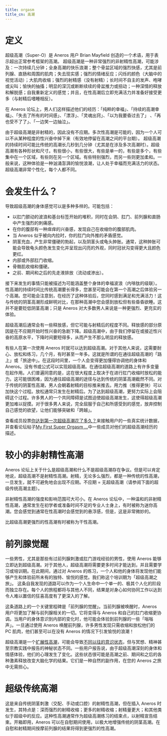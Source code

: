 ```yaml
---
title: orgasm
title_cn: 高潮
---
```


# 定义

超级高潮（Super-O）是 Aneros 用户 Brian Mayfield 创造的一个术语，用于表示超出正常参考框架的高潮。 超级高潮是一种非常强烈的非射精性高潮，可能涉及：一次持续几分钟；全身高潮的快乐浪潮；整个骨盆区域的强烈快感，尤其是前列腺、直肠和周围的肌肉；失去现实感；强烈的情绪反应；闪烁的颜色（大脑中的视觉活动）；大肌肉收缩；强烈的射精感（没有射精）；长时间不自主的发声、咆哮或尖叫；愉快的抽搐；明显的深沉或断断续续的骨盆推力或扭动；一种深情的释放和解脱感；自我重新定义的感觉；并且，在性高潮后立即充满活力并准备好接受更多（与射精后嗜睡相反）。

在 Aneros 论坛上，男人们这样描述他们的经历：「纯粹的幸福」、「持续的高潮幸福」、「失去了所有的时间感」、「漂浮」、「灵魂出窍」、「以为我要昏过去了」 、「再也受不了了」、「一边笑一边抽泣」。

由于超级高潮是非射精的，因此没有不应期。多次性高潮是可能的，因为一个人可以不从某种程度的性兴奋中掉下来（有效地停留在高潮之间的平台期）。 超级高潮的持续时间可能比传统的高潮长几秒到几分钟（尤其是在涉及多次高潮时）。超级高潮有各种形状和尺寸。有些很小，有些很大，有些是单一的，有些是多个，有些集中在一个区域，有些则在另一个区域。有些特别强烈，而另一些则更加柔和。一般来说，这种体验是一种汹涌澎湃的愉悦浪潮，让人处于幸福而充满活力的状态。超级高潮非常个性化，每个人都不同。

# 会发生什么？

导致超级高潮的身体感觉可以是多种多样的。可能包括：

-   以肛门颤动的波浪和基台标签开始的堆积，同时在会阴、肛门、前列腺和直肠中产生强烈的刺痛感。
-   在你的腹部有一种痒痒的兴奋感，发现自己在收缩你的腹部肌肉。
-   当 Aneros 似乎被向内拉时，你的肛门向外推的矛盾感觉。
-   阴茎充血，产生非常僵硬的勃起，以及阴茎头或龟头肿胀。通常，这种肿胀可能会导致龟头颜色发生变化并呈现出闪亮的外观，同时冠状沟变得更大且颜色更红。
-   内部或外部肛门收缩。
-   骨骼肌收缩和僵硬。
-   之前、期间和之后的先走液排放（流动或渗出）。

接下来发生的事情只能被描述为可能涵盖整个身体的幸福波浪（内啡肽的级联）。性高潮的持续时间比传统高潮要长得多，您甚至可能会在第一个高潮之后体验另一个高潮。您可能会注意到，在经历了这种体验后，您同时感到满足和充满活力！这与传统的阴茎高潮形成鲜明对比，在那种高潮中您会感到放松但有些昏昏欲睡。这并不是要贬低阴茎高潮；只是 Aneros 对大多数男人来说是一种更强烈、更充实的体验。

超级高潮后通常会有一些释放感，但它可能与射精后的程度不同。释放感的部分原因是在不应期开始时性兴奋的急剧下降。超级高潮中，由于我们停留在或接近性兴奋的高原水平，下降时间要短得多，从而产生不那么明显的释放感。

有些人在第一次使用 Aneros 时就可以达到超级高潮。对于其他人来说，这需要耐心、放松和练习，几个月，有时甚至一年多。这就是所谓的在通往超级高潮的「路上」或「旅途中」。在这段时间里，一个人会变得更加懂得协调他的身体和 Aneros。没有书或公式可以实现超级高潮。在通往超级高潮的道路上有许多变量在起作用。人们普遍同意的是，这在很大程度上取决于在进行肛门收缩时放松的能力。这可能很困难，因为通往超级高潮的途径与达到传统的阴茎高潮截然不同。对于传统的阴茎性高潮，男人会朝着射精的目标推来推去。用力推（推得更快）可以加快这个过程。放松通常只发生在射精后。为了达到超级高潮，更努力实际上会阻碍这个过程。许多男人的一个共同障碍是试图迫使超级高潮发生，这使得超级高潮更加难以捉摸。对于很多男人来说，完全屈服于自己和所感受到的感觉，放弃控制自己感觉的欲望，让他们能够突破和「跨越」。

查看成员投票[你达到第一次超级高潮花了多久？](https://www.aneros.com/community/polls-community/how-long-before-your-first-super-o)来接触用户的一些真实统计数据，并查看论坛帖子[My First Super Orgasm ...](https://www.aneros.com/community/general-discussion/my-first-super-orgasm)中一些成员对他们的超级高潮经历的描述。

# 较小的非射精性高潮

Aneros 论坛上关于什么是超级高潮和什么不是超级高潮存在争议。但是可以肯定地说，超级高潮不是射精性高潮。射精，无论多么强烈，都是一种传统的性高潮，一旦发生，就不可避免地会出现不应期。不应期 = 无超级高潮（请参阅下面的超级传统高潮主题）。

非射精性高潮的强度和影响范围可大可小。在 Aneros 论坛中，一种温和的非射精性高潮，通常发生在初学者或准备时间不足的专业人士身上，有时被称为迷你高潮。您会感觉到通常在性高潮时会感觉到的悬浮感，但是，这是非常微妙的。

比超级高潮更强烈的性高潮有时被称为干性高潮。

# 前列腺觉醒

一些男性，尤其是那些有过前列腺刺激或肛门游戏经验的男性，使用 Aneros 能够立即达到超级高潮。对于其他人，超级高潮将需要更多时间才能达到，并且需要学习或培训期。在此期间，通过对 Aneros 的练习，一个人和他的身体将发现他们能够产生和体验前所未有的独特、愉悦的感觉。我们称这个培训期为「超级高潮之旅」。 这条自我发现的道路可以作为一个人生命中一个单一的、极其个人化的阶段而独立存在。每个人的旅程都将与其他人不同，结果是对身心如何协同工作以达到令人难以置信的狂喜高度有了更深入的了解。

这条道路上的一个关键里程碑是「前列腺的觉醒」。当前列腺被唤醒时，Aneros 用户将更加了解与前列腺相关的一切。它将变得与 Aneros 和自己的肛门收缩更协调。当用户的身体意识到内部的变化时，他可能会体验到前列腺的一些「嗡嗡声」。一旦通过使用 Aneros 唤醒前列腺，许多男性发现只需收缩和放松他们的 PC 肌肉，他们甚至可以在没有 Aneros 的情况下引发愉悦的浪潮！

超级高潮是一个[扩展性高潮](http://en.wikipedia.org/wiki/Expanded_orgasm)，可能会导致[不同以往的意识状态](http://en.wikipedia.org/wiki/Altered_states_of_consciousness)，但与冥想、精神甚至宗教实践中报告的神秘状态不同。一些用户报告说，由于超级高潮深刻的身体和情感体验，他们的心理发生了变化。这些状态很可能是高潮之前、期间和之后的各种激素释放改变大脑化学的结果。它们是一种自然的副作用，在您的 Aneros 之旅中无需担心。

# 超级传统高潮

这是来自传统阴茎刺激（交配、手动或口腔）的射精性高潮，但在插入 Aneros 时发生，其特点是：深而强烈的射精收缩；更多的射精收缩；射精量更大；和其他类似于超级中的反应。这种性高潮通常作为超级高潮练习的结束点，以射精宣告结束。开箱即用，Aneros 可以在自慰期间使用，以极大地增强传统的阴茎高潮。在自慰和射精期间按摩前列腺的结果将得到更强烈的性高潮。

